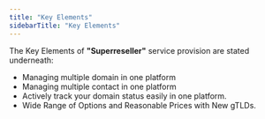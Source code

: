 ```yaml
---
title: "Key Elements"
sidebarTitle: "Key Elements"
---
```



The Key Elements of **"Superreseller"** service provision are stated underneath:

- Managing multiple domain in one platform
- Managing multiple contact in one platform
- Actively track your domain status easily in one platform.
- Wide Range of Options and Reasonable Prices with New gTLDs.